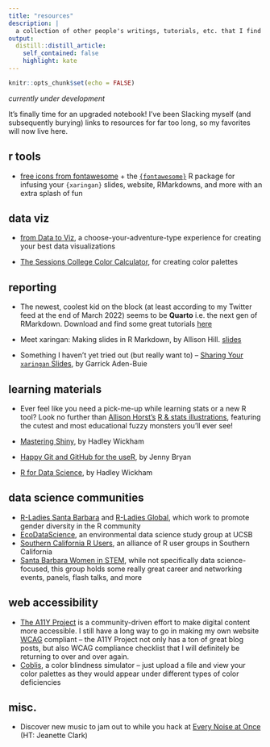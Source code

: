 ```yaml
---
title: "resources"
description: |
  a collection of other people's writings, tutorials, etc. that I find particularly helpful
output: 
  distill::distill_article:
    self_contained: false
    highlight: kate
---
```


```r
knitr::opts_chunk$set(echo = FALSE)
```

*currently under development* 

It's finally time for an upgraded notebook! I've been Slacking myself (and subsequently burying) links to resources for far too long, so my favorites will now live here. 

## r tools

* [free icons from fontawesome](https://fontawesome.com/v5/search?m=free) + the [`{fontawesome}`](https://github.com/rstudio/fontawesome) R package for infusing your `{xaringan}` slides, website, RMarkdowns, and more with an extra splash of fun

## data viz

* [from Data to Viz](https://www.data-to-viz.com/), a choose-your-adventure-type experience for creating your best data visualizations

* [The Sessions College Color Calculator](https://www.sessions.edu/color-calculator/), for creating color palettes

## reporting 

* The newest, coolest kid on the block (at least according to my Twitter feed at the end of March 2022) seems to be **Quarto** i.e. the next gen of RMarkdown. Download and find some great tutorials [here](https://quarto.org/)

* Meet xaringan: Making slides in R Markdown, by Allison Hill. [slides](https://arm.rbind.io/slides/xaringan.html#1)

* Something I haven't yet tried out (but really want to) -- [Sharing Your `xaringan` Slides](https://www.garrickadenbuie.com/blog/sharing-xaringan-slides/), by Garrick Aden-Buie

## learning materials

* Ever feel like you need a pick-me-up while learning stats or a new R tool? Look no further than [Allison Horst's](https://twitter.com/allison_horst) [R & stats illustrations](https://github.com/allisonhorst/stats-illustrations), featuring the cutest and most educational fuzzy monsters you'll ever see!

* [Mastering Shiny](https://mastering-shiny.org/index.html), by Hadley Wickham 

* [Happy Git and GitHub for the useR](https://happygitwithr.com/), by Jenny Bryan

* [R for Data Science](https://r4ds.had.co.nz/), by Hadley Wickham

## data science communities

* [R-Ladies Santa Barbara](https://www.meetup.com/rladies-santa-barbara/) and [R-Ladies Global](https://rladies.org/), which work to promote gender diversity in the R community
* [EcoDataScience](https://eco-data-science.github.io/), an environmental data science study group at UCSB
* [Southern California R Users](https://socalr.org/), an alliance of R user groups in Southern California
* [Santa Barbara Women in STEM](https://www.sbwomeninstem.org/), while not specifically data science-focused, this group holds some really great career and networking events, panels, flash talks, and more

## web accessibility

* [The A11Y Project](https://www.a11yproject.com/) is a community-driven effort to make digital content more accessible. I still have a long way to go in making my own website [WCAG](https://www.w3.org/WAI/standards-guidelines/wcag/) compliant -- the A11Y Project not only has a ton of great blog posts, but also WCAG compliance checklist that I will definitely be returning to over and over again.
* [Coblis](https://www.color-blindness.com/coblis-color-blindness-simulator/), a color blindness simulator -- just upload a file and view your color palettes as they would appear under different types of color deficiencies

## misc.

* Discover new music to jam out to while you hack at [Every Noise at Once](https://everynoise.com/engenremap.html) (HT: Jeanette Clark)